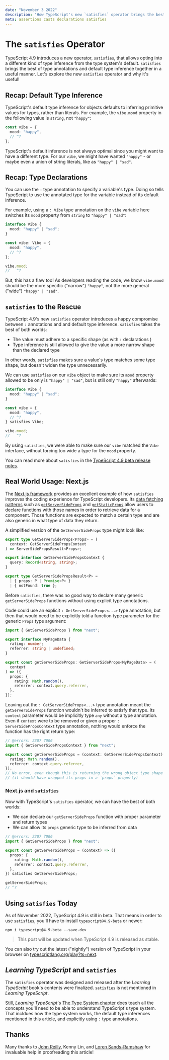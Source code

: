 ```yaml
---
date: "November 3 2022"
description: "How TypeScript's new `satisfies` operator brings the best of type annotations and default type inference."
meta: assertions casts declarations satisfies
---
```



# The `satisfies` Operator

TypeScript 4.9 introduces a new operator, `satisfies`, that allows opting into a different kind of type inference from the type system's default.
`satisfies` brings the best of type annotations and default type inference together in a useful manner.
Let's explore the new `satisfies` operator and why it's useful!

## Recap: Default Type Inference

TypeScript's default type inference for objects defaults to inferring primitive values for types, rather than literals.
For example, the `vibe.mood` property in the following value is `string`, not `"happy"`:

```ts twoslash
const vibe = {
  mood: "happy",
  // ^?
};
```

TypeScript's default inference is not always optimal since you might want to have a different type.
For our `vibe`, we might have wanted `"happy"` - or maybe even a union of string literals, like as `"happy" | "sad"`.

## Recap: Type Declarations

You can use the `:` type annotation to specify a variable's type.
Doing so tells TypeScript to use the annotated type for the variable instead of its default inference.

For example, using a `: Vibe` type annotation on the `vibe` variable here switches its `mood` property from `string` to `"happy" | "sad"`:

```ts twoslash
interface Vibe {
  mood: "happy" | "sad";
}

const vibe: Vibe = {
  mood: "happy",
  // ^?
};

vibe.mood;
//   ^?
```

But, this has a flaw too!
As developers reading the code, we know `vibe.mood` should be the more specific ("narrow") `"happy"`, not the more general ("wide") `"happy" | "sad"`.

## `satisfies` to the Rescue

TypeScript 4.9's new `satisfies` operator introduces a happy compromise between `:` annotations and and default type inference.
`satisfies` takes the best of both worlds:

- The value must adhere to a specific shape (as with `:` declarations )
- Type inference is still allowed to give the value a more narrow shape than the declared type

In other words, `satisfies` makes sure a value's type matches some type shape, but doesn't widen the type unnecessarily.

We can use `satisfies` on our `vibe` object to make sure its `mood` property allowed to be only is `"happy" | "sad"`, but is still only `"happy"` afterwards:

```ts twoslash
interface Vibe {
  mood: "happy" | "sad";
}

const vibe = {
  mood: "happy",
  // ^?
} satisfies Vibe;

vibe.mood;
//   ^?
```

By using `satisfies`, we were able to make sure our `vibe` matched the `Vibe` interface, without forcing too wide a type for the `mood` property.

You can read more about `satisfies` in the [TypeScript 4.9 beta release notes](https://devblogs.microsoft.com/typescript/announcing-typescript-4-9-beta/#hamilton).

## Real World Usage: Next.js

The [Next.js framework](https://nextjs.org) provides an excellent example of how `satisfies` improves the coding experience for TypeScript developers.
Its [data fetching patterns](https://nextjs.org/docs/basic-features/data-fetching) such as [`getServerSideProps`](https://nextjs.org/docs/basic-features/data-fetching/get-server-side-props) and [`getStaticProps`](https://nextjs.org/docs/basic-features/data-fetching/get-static-props) allow users to declare functions with those names in order to retrieve data for a component.
Those functions are expected to match a certain type and are also generic in what type of data they return.

A simplified version of the `GetServerSideProps` type might look like:

```ts
export type GetServerSideProps<Props> = (
  context: GetServerSidePropsContext
) => ServerSidePropsResult<Props>;

export interface GetServerSidePropsContext {
  query: Record<string, string>;
}

export type GetServerSidePropsResult<P> =
  | { props: P | Promise<P> }
  | { notFound: true };
```

Before `satisfies`, there was no good way to declare many generic `getServerSideProps` functions without using explicit type annotations.

Code could use an explicit `: GetServerSideProps<...>` type annotation, but then that would need to be explicitly told a function type parameter for the generic `Props` type argument:

```ts
import { GetServerSideProps } from "next";

export interface MyPageData {
  rating: number;
  referrer: string | undefined;
}

export const getServerSideProps: GetServerSideProps<MyPageData> = (
  context
) => ({
  props: {
    rating: Math.random(),
    referrer: context.query.referrer,
  },
});
```

Leaving out the `: GetServerSideProps<...>` type annotation meant the `getServerSideProps` function wouldn't be inferred to satisfy that type.
Its `context` parameter would be implicitly type `any` without a type annotation.
Even if `context` were to be removed or given a proper `: ServerSidePropsContext` type annotation, nothing would enforce the function has the right return type:

```ts twoslash
// @errors: 2307 7006
import { GetServerSidePropsContext } from "next";

export const getServerSideProps = (context: GetServerSidePropsContext) => ({
  rating: Math.random(),
  referrer: context.query.referrer,
});
// No error, even though this is returning the wrong object type shape
// (it should have wrapped its props in a `props` property)
```

### Next.js and `satisfies`

Now with TypeScript's `satisfies` operator, we can have the best of both worlds:

- We can declare our `getServerSideProps` function with proper parameter and return types
- We can allow its `props` generic type to be inferred from data

```ts twoslash
// @errors: 2307 7006
import { GetServerSideProps } from "next";

export const getServerSideProps = (context) => ({
  props: {
    rating: Math.random(),
    referrer: context.query.referrer,
  },
}) satisfies GetServerSideProps;

getServerSideProps;
// ^?
```

## Using `satisfies` Today

As of November 2022, TypeScript 4.9 is still in beta.
That means in order to use `satisfies`, you'll have to install `typescript@4.9-beta` or newer:

```shell
npm i typescript@4.9-beta --save-dev
```

> This post will be updated when TypeScript 4.9 is released as stable.

You can also try out the latest ("nightly") version of TypeScript in your browser on [typescriptlang.org/play?ts=next](https://www.typescriptlang.org/play?ts=next).

## _Learning TypeScript_ and `satisfies`

The `satisfies` operator was designed and released after the _Learning TypeScript_ book's contents were finalized.
`satisfies` is not mentioned in _Learning TypeScript_.

Still, _Learning TypeScript_'s [The Type System chapter](http://localhost:3000/the-type-system) does teach all the concepts you'll need to be able to understand TypeScript's type system.
That incldues how the type system works, the default type inferences mentioned in this article, and explicitly using `:` type annotations.

## Thanks

Many thanks to [John Reilly](https://twitter.com/johnny_reilly), Kenny Lin, and [Loren Sands-Ramshaw](https://twitter.com/lorendsr) for invaluable help in proofreading this article!
